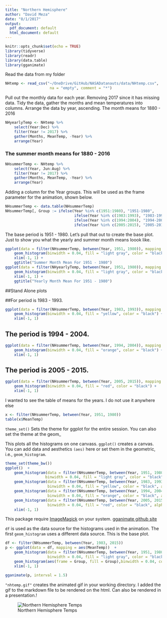 ```yaml
---
title: "Northern Hemisphere"
author: "David Meza"
date: "8/1/2017"
output:
  pdf_document: default
  html_document: default
---
```


```r
knitr::opts_chunk$set(echo = TRUE)
library(tidyverse)
library(readr)
library(data.table)
library(gganimate)
```

Read the data from my folder
```r
NHtemp <- read_csv("~/OneDrive/GitHub/NASADatanauts/data/NHtemp.csv", 
                    na = "empty", comment = "*")
```

Pull out the monthly data for each year. Removing 2017 since it has missing data.
Tidy the data, gather the months and mean temperatures into columns.
Arrange the data by year, ascending.
The month means for 1880 - 2016

```r
NHyearlyTemp <- NHtemp %>% 
    select(Year:Dec) %>% 
    filter(Year != 2017) %>% 
    gather(Months, MeanTemp, -Year) %>% 
    arrange(Year)
```

### The summer month means for 1880 - 2016
```r
NHsummerTemp <- NHtemp %>% 
    select(Year, Jun:Aug) %>% 
    filter(Year != 2017) %>% 
    gather(Months, MeanTemp, -Year) %>% 
    arrange(Year)
```

Adding a column for the Year groups. This will be used as the frame parameter
for the animation, shown below.

```r
NHsummerTemp <- data.table(NHsummerTemp)
NHsummerTemp[, Group := ifelse(Year %in% c(1951:1980), "1951-1980",
                               ifelse(Year %in% c(1983:1993), "1983-1993",
                               ifelse(Year %in% c(1994:2004), "1994-2004", 
                               ifelse(Year %in% c(2005:2015), "2005-2015", "1880-1950"))))]
```

The base period is 1951 - 1980. Let's pull that out to create the base plot.
Just to show you what the yearly and summer month means loook like.

```r
ggplot(data = filter(NHsummerTemp, between(Year, 1951, 1980)), mapping = aes(MeanTemp))  +
    geom_histogram(binwidth = 0.04, fill = "light gray", color = "black") +
    xlim(-1, 1) +
    ggtitle("Summer Month Mean For 1951 - 1980")
ggplot(data = filter(NHyearlyTemp, between(Year, 1951, 1980)), mapping = aes(MeanTemp))  +
    geom_histogram(binwidth = 0.04, fill = "light gray", color = "black") +
    xlim(-1, 1) + 
    ggtitle("Yearly Month Mean For 1951 - 1980")

```


##Stand Alone plots

##For period is 1983 - 1993.

```r
ggplot(data = filter(NHsummerTemp, between(Year, 1983, 1993)), mapping = aes(MeanTemp))  +
    geom_histogram(binwidth = 0.04, fill = "yellow", color = "black") +
    xlim(-1, 1)
```

## The period is 1994 - 2004.

```r
ggplot(data = filter(NHsummerTemp, between(Year, 1994, 2004)), mapping = aes(MeanTemp))  +
    geom_histogram(binwidth = 0.04, fill = "orange", color = "black") +
    xlim(-1, 1)
```

## The period is 2005 - 2015.

```r
ggplot(data = filter(NHsummerTemp, between(Year, 2005, 2015)), mapping = aes(MeanTemp))  +
    geom_histogram(binwidth = 0.04, fill = "red", color = "black") +
    xlim(-1, 1) 
```

I wanted to see the table of means for the years.
I do not use it anywhere else

```r
x <- filter(NHsummerTemp, between(Year, 1951, 1980))
table(x$MeanTemp)
```

`theme_set()` Sets the theme for ggplot for the entire session.
You can also set the theme at the geom_


This plots all the histograms on one canvass. `ggplot()` creates a canvas.
You can add data and aesthetics `(aes)` here or set them in the geometric, i.e., `geom_histogram`.

```r
theme_set(theme_bw())
ggplot()  +
    geom_histogram(data = filter(NHsummerTemp, between(Year, 1951, 1980)), mapping = aes(MeanTemp),
                  binwidth = 0.04, fill = "light gray", color = "black", alpha = .2) +
    geom_histogram(data = filter(NHsummerTemp, between(Year, 1983, 1993)), mapping = aes(MeanTemp),
                   binwidth = 0.04, fill = "yellow", color = "black", alpha = .5) + 
    geom_histogram(data = filter(NHsummerTemp, between(Year, 1994, 2004)), mapping = aes(MeanTemp),
                   binwidth = 0.04, fill = "orange", color = "black", alpha = .7) + 
    geom_histogram(data = filter(NHsummerTemp, between(Year, 2005, 2015)), mapping = aes(MeanTemp),
                   binwidth = 0.04, fill = "red", color = "black", alpha = .9) + 
    xlim(-1, 1)
```


This package require [ImageMagick](http://imagemagick.org/script/index.php) on your system.
[gganimate github site](https://github.com/dgrtwo/gganimate)

`df` is used as the data source for the histograms used in the animation.
The first `geom_histogram` uses a different data source. This is the base plot.

```r
df <- filter(NHsummerTemp, between(Year, 1983, 2015))
p <- ggplot(data = df, mapping = aes(MeanTemp))  +
    geom_histogram(data = filter(NHsummerTemp, between(Year, 1951, 1980)), mapping = aes(MeanTemp),
                   binwidth = 0.04, fill = "light gray", color = "black", alpha = .2) +
    geom_histogram(aes(frame = Group, fill = Group),binwidth = 0.04, color = "black") + 
    xlim(-1, 1)

gganimate(p, interval = 1.5)
```

`"nhtemp.gif"` creates the animated gif in your working directory. I added the gif
to the markdown file to be rendered on the html. Can also be rendered in a presentation.!

![Northern Hemisphere Temps](nhtemp.gif)





